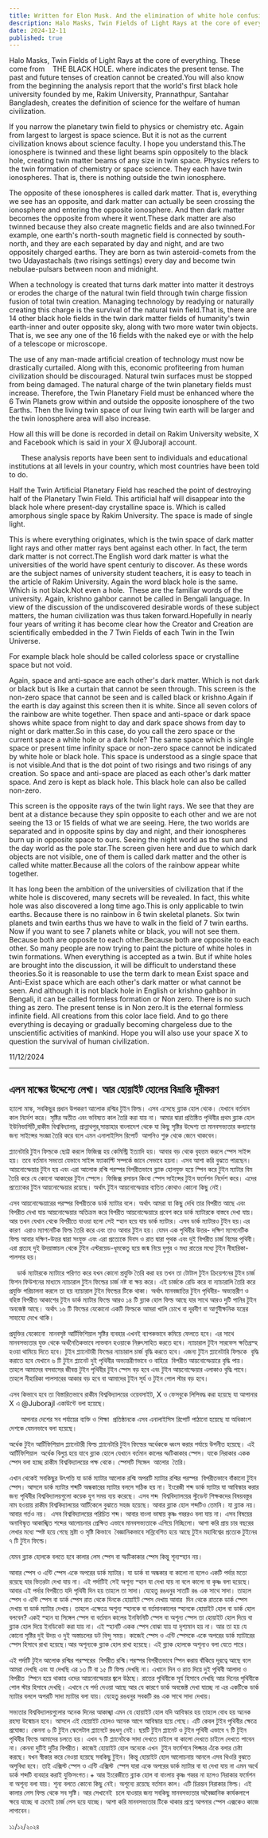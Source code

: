 ```yaml
---
title: Written for Elon Musk. And the elimination of white hole confusion
description: Halo Masks, Twin Fields of Light Rays at the core of everything. These come from    THE BLACK HOLE. where indicates the present tense. The past and future tenses of creation cannot be created.You will also know from the beginning the analysis report that the world's first black hole university founded by me, Rakim University, Prannathpur, Santahar Bangladesh, creates the definition of science for the welfare of human civilization.
date: 2024-12-11
published: true
---
```


Halo Masks, Twin Fields of Light Rays at the core of everything. These come from    THE BLACK HOLE. where indicates the present tense. The past and future tenses of creation cannot be created.You will also know from the beginning the analysis report that the world's first black hole university founded by me, Rakim University, Prannathpur, Santahar Bangladesh, creates the definition of science for the welfare of human civilization.

If you narrow the planetary twin field to physics or chemistry etc. Again from largest to largest is space science. But it is not as the current civilization knows about science faculty. I hope you understand this.The ionosphere is twinned and these light beams spin oppositely to the black hole, creating twin matter beams of any size in twin space. Physics refers to the twin formation of chemistry or space science. They each have twin ionospheres. That is, there is nothing outside the twin ionosphere.

The opposite of these ionospheres is called dark matter. That is, everything we see has an opposite, and dark matter can actually be seen crossing the ionosphere and entering the opposite ionosphere. And then dark matter becomes the opposite from where it went.These dark matter are also twinned because they also create magnetic fields and are also twinned.For example, one earth's north-south magnetic field is connected by south-north, and they are each separated by day and night, and are two oppositely charged earths. They are born as twin asteroid-comets from the two Udayastachals (two risings settings) every day and become twin nebulae-pulsars between noon and midnight.

When a technology is created that turns dark matter into matter it destroys or erodes the charge of the natural twin field through twin charge fission fusion of total twin creation. Managing technology by readying or naturally creating this charge is the survival of the natural twin field.That is, there are 14 other black hole fields in the twin dark matter fields of humanity's twin earth-inner and outer opposite sky, along with two more water twin objects. That is, we see any one of the 16 fields with the naked eye or with the help of a telescope or microscope.

The use of any man-made artificial creation of technology must now be drastically curtailed. Along with this, economic profiteering from human civilization should be discouraged. Natural twin surfaces must be stopped from being damaged. The natural charge of the twin planetary fields must increase.
Therefore, the Twin Planetary Field must be enhanced where the 6 Twin Planets grow within and outside the opposite ionosphere of the two Earths. Then the living twin space of our living twin earth will be larger and the twin ionosphere area will also increase.

How all this will be done is recorded in detail on Rakim University website, X and Facebook which is said in your X @JuborajI account.

      These analysis reports have been sent to individuals and educational institutions at all levels in your country, which most countries have been told to do.

Half the Twin Artificial Planetary Field has reached the point of destroying half of the Planetary Twin Field. This artificial half will disappear into the black hole where present-day crystalline space is. Which is called amorphous single space by Rakim University. The space is made of single light.

This is where everything originates, which is the twin space of dark matter light rays and other matter rays bent against each other. In fact, the term dark matter is not correct.The English word dark matter is what the universities of the world have spent centuriy to discover. As these words are the subject names of university student teachers, it is easy to teach in the article of Rakim University. Again the word black hole is the same. Which is not black.Not even a hole.  These are the familiar words of the university. Again, krishno gahbor cannot be called in Bengali language. In view of the discussion of the undiscovered desirable words of these subject matters, the human civilization was thus taken forward.Hopefully in nearly four years of writing it has become clear how the Creator and Creation are scientifically embedded in the 7 Twin Fields of each Twin in the Twin Universe. 

For example black hole should be called colorless space or crystalline space but not void.

Again, space and anti-space are each other's dark matter. Which is not dark or black but is like a curtain that cannot be seen through. This screen is the non-zero space that cannot be seen and is called black or krishno.Again if the earth is day against this screen then it is white. Since all seven colors of the rainbow are white together. Then space and anti-space or dark space shows white space from night to day and dark space shows from day to night or dark matter.So in this case, do you call the zero space or the current space a white hole or a dark hole? The same space which is single space or present time infinity space or non-zero space cannot be indicated by white hole or black hole. This space is understood as a single space that is not visible.And that is the dot point of two risings and two risings of any creation. So space and anti-space are placed as each other's dark matter space. And zero is kept as black hole. This black hole can also be called non-zero.

This screen is the opposite rays of the twin light rays. We see that they are bent at a distance because they spin opposite to each other and we are not seeing the 13 or 15 fields of what we are seeing.
Here, the two worlds are separated and in opposite spins by day and night, and their ionospheres burn up in opposite space to ours. Seeing the night world as the sun and the day world as the pole star.The screen given here and due to which dark objects are not visible, one of them is called dark matter and the other is called white matter.Because all the colors of the rainbow appear white together. 

It has long been the ambition of the universities of civilization that if the white hole is discovered, many secrets will be revealed. In fact, this white hole was also discovered a long time ago.This is only applicable to twin earths. Because there is no rainbow in 6 twin skeletal planets. Six twin planets and twin earths thus we have to walk in the field of 7 twin earths. Now if you want to see 7 planets white or black, you will not see them. Because both are opposite to each other.Because both are opposite to each other. So many people are now trying to paint the picture of white holes in twin formations. When everything is accepted as a twin. But if white holes are brought into the discussion, it will be difficult to understand these theories.So it is reasonable to use the term dark to mean Exist space and Anti-Exist space which are each other's dark matter or what cannot be seen. And although it is not black hole in English or krishno gahbor in Bengali, it can be called formless formation or Non zero. There is no such thing as zero. The present tense is in Non zero.It is the eternal formless infinite field. All creations from this color lace field. And to go there everything is decaying or gradually becoming chargeless due to the unscientific activities of mankind. Hope you will also use your space X to question the survival of human civilization.

11/12/2024

---

## এলন মাস্কের উদ্দেশ‍্যে লেখা। আর হোয়াইট হোলের বিভ্রান্তি দূরীকরণ

হ‍্যালো মাস্ক, সবকিছুর প্রধান উপকরণ আলোক রশ্মির টুইন ফিল্ড। এসব এসেছে ব্ল‍্যাক হোল থেকে। যেখানে বর্তমান কাল নির্দেশ করে। সৃষ্টির অতীত এবং ভবিষ‍্যত কাল তৈরি করা যায় না। আমার দ্বারা প্রতিষ্ঠিত পৃথিবীর প্রথম ব্ল‍্যাক হোল ইউনিভার্সিটি,রাকীম বিশ্ববিদ্যালয়, প্রান্নাথপুর,সান্তাহার বাংলাদেশ থেকে যা কিছু সৃষ্টির উদ্দেশ‍্য তা মানবসভ‍্যতার কল‍্যাণের জন‍্য সাইন্সের সংজ্ঞা তৈরি করে বলে এমন এনালাইসিস রিপোর্ট  আপনিও শুরু থেকে জেনে থাকবেন। 

প্ল‍্যানেটারি টুইন ফিল্ডকে ছোট্ট করলে ফিজিক্স হয় কেমিস্ট্রি ইত‍্যাদি হয়। আবার বড় থেকে বৃহত্তম করলে স্পেস সাইন্স হয়। তবে বর্তমান সভ‍্যতা যেভাবে সাইন্স ফ‍্যাকাল্টি সম্পর্কে জানে সেভাবে হয়না। এসব আশা করি বুঝতে পারছেন। আয়নোস্ফেয়ার টুইন হয় এবং এরা আলোক রশ্মি পরস্পর বিপরীতভাবে ব্ল‍্যাক হোলযুক্ত হয়ে স্পিন করে টুইন ম‍্যাটার বিম তৈরি করে যে কোনো আকারের টুইন স্পেসে। ফিজিক্স রসায়ন কিংবা স্পেস সাইন্সের টুইন ফর্মেশন নির্দেশ করে। এদের প্রত‍্যেকের টুইন আয়নোস্ফেয়ার রয়েছে। অর্থাৎ টুইন আয়নোস্ফেয়ার ব‍্যতিত কোথাও কোনো কিছু নেই।  

এসব আয়নোস্ফেয়ারের পরস্পর বিপরীতকে ডার্ক ম‍্যাটার বলে। অর্থাৎ আমরা যা কিছু দেখি তার বিপরীত আছে এবং বিপরীত দেখা যায় আয়নোস্ফেয়ার অতিক্রম করে বিপরীত আয়নোস্ফেয়ারে প্রবেশ করে ডার্ক ম‍্যাটারকে বাস্তবে দেখা যায়। আর তখন যেখান থেকে বিপরীতে যাওয়া হলো সেই স্হান হয়ে যায় ডার্ক ম‍্যাটার। এসব ডার্ক ম‍্যাটারও টুইন হয়।এর কারণ  এরাও ম‍্যাগনেটিক ফিল্ড তৈরি করে এবং তাও আবার টুইন হয়। যেমন এক পৃথিবীর উত্তর- দক্ষিণ ম‍্যাগনেটিক ফিল্ড আবার দক্ষিণ-উত্তর দ্বারা সংযুক্ত এবং এরা প্রত‍্যেকে দিবস ও রাত দ্বারা পৃথক এবং দুই বিপরীত চার্জ বিমের পৃথিবী। এরা প্রত‍্যহ দুই উদয়াস্তাচল থেকে টুইন এস্টরয়েড-ধূমকেতু হয়ে জন্ম নিয়ে দুপুর ও মধ‍্য রাতের মধ‍্যে টুইন নীহারিকা- পালসার হয়।

    ডার্ক ম‍্যাটারকে ম‍্যাটারে পরিণত করে যখন কোনো প্রযুক্তি তৈরি করা হয় তখন তা টোটাল টুইন ক্রিয়েশনের টুইন চার্জ ফিশন ফিউশনের মাধ‍্যমে ন‍্যাচারাল টুইন ফিল্ডের চার্জ নষ্ট বা ক্ষয় করে। এই চার্জকে রেডি করে বা ন‍্যাচারালি তৈরি করে প্রযুক্তি পরিচালনা করলে তা হয় ন‍্যাচারাল টুইন ফিল্ডের টিকে থাকা। অর্থাৎ মানবজাতির টুইন পৃথিবীর- অভ‍্যন্তরীণ ও বহিস্ত বিপরীত আকাশের টুইন ডার্ক ম‍্যাটার ফিল্ডে আরও ১৪ টি ব্ল‍্যাক হোল ফিল্ড আছে যার সাথে আরও দুটি পানির টুইন অবজেক্ট আছে। অর্থাৎ ১৬ টি ফিল্ডের যেকোনো একটি ফিল্ডকে আমরা খালি চোখে বা দূরবীণ বা আণুবীক্ষনিক যন্ত্রের সাহায‍্যে দেখে থাকি। 

প্রযুক্তির যেকোনো  মানবসৃষ্ট আর্টিফিশিয়াল সৃষ্টির ব‍্যবহার এখনই ব‍্যাপকভাবে কমিয়ে ফেলতে হবে। এর সাথে মানবসভ‍্যতার যুক্ত থেকে অর্থনৈতিকভাবে লাভবান হওয়াকে নিরুৎসাহিত করতে হবে। ন‍্যাচারাল টুইন সারফেস ক্ষতিগ্রস্হ হওয়া থামিয়ে দিতে হবে। টুইন প্ল‍্যানেটারী ফিল্ডের ন‍্যাচারাল চার্জ বৃদ্ধি করতে হবে। এজন‍্য টুইন প্ল‍্যানেটারি ফিল্ডকে  বৃদ্ধি করাতে হবে যেখানে ৬ টি টুইন প্ল‍্যানেট দুই পৃথিবীর অভ‍্যন্তরীণভাবে ও বাহিরে  বিপরীত আয়নোস্ফেয়ারে বৃদ্ধি পায়। তাহলে আমাদের বসবাসের জীবন্ত টুইন পৃথিবীর টুইন স্পেস বড় হবে এবং টুইন আয়নোস্ফেয়ার এলাকাও বৃদ্ধি পাবে। তাহলে নীহারিকা পালসারের আকার বড় হবে বা আমাদের টুইন সূর্য ও টুইন পোল স্টার বড় হবে।    

এসব কিভাবে হবে তা বিস্তারিতভাবে রাকীম বিশ্ববিদ্যালয়ের ওয়েবসাইট, X ও ফেসবুকে লিপিবদ্ধ করা হয়েছে যা আপানার X এ @JuborajI একাউন্টে বলা হয়েছে।

      আপনার দেশের সব পর্যায়ের ব‍্যক্তি ও শিক্ষা  প্রতিষ্ঠানকে এসব এনালাইসিস রিপোর্ট পাঠানো হয়েছে যা অধিকাংশ দেশকে যেমনভাবে বলা হয়েছে। 

অর্ধেক টুইন আর্টিফিশিয়াল প্ল‍্যানেটারী ফিল্ড প্ল‍্যানেটারি টুইন ফিল্ডের অর্ধেককে ধ্বংস করার পর্যায়ে উপনীত হয়েছে। এই আর্টিফিশিয়াল  অর্ধেক বিলুপ্ত হয়ে যাবে ব্ল‍্যাক হোলে যেখানে বর্তমান কালের স্ফটিকাকার স্পেস। যাকে নিরাকার একক স্পেস বলা হচ্ছে রাকীম বিশ্ববিদ্যালয়ের পক্ষ থেকে। স্পেসটি সিঙ্গেল  আলোর  তৈরি।

এখান থেকেই সবকিছুর উৎপত্তি যা ডার্ক ম‍্যাটার আলোক রশ্মি অপরটি ম‍্যাটার রশ্মির পরস্পর  বিপরীতভাবে বাঁকানো টুইন স্পেস। আসলে ডার্ক ম‍্যাটার শব্দটি অন্ধকারের ম‍্যাটার বললে সঠিক হয় না। ইংরেজী শব্দ ডার্ক ম‍্যাটার যা আবিস্কার করার জন‍্য পৃথিবীর বিশ্ববিদ্যালয়গুলো কয়েক যুগ সময় ব‍্যয় করেছে। এসব শব্দ  বিশ্ববিদ্যালয়ের স্টুডেন্ট শিক্ষকদের বিষয়বস্তুর নাম হওয়ায় রাকীম বিশ্ববিদ্যালয়ের আর্টিকেলে বুঝাতে সহজ হয়েছে। আবার ব্ল‍্যাক হোল শব্দটিও তেমনি। যা ব্ল‍্যাক নয়। আবার গর্তও নয়।  এসব বিশ্ববিদ্যালয়ের পরিচিত শব্দ। আবার বাংলা ভাষায় কৃষ্ণ গহ্বরও বলা যায় না। এসব বিষয়ের অনাবিস্কৃত আকাঙ্খিত শব্দের আলোচনার প্রেক্ষিত এভাবে মানবসভ‍্যতাকে এগিয়ে নিচ্ছিলো। আশা করি প্রায় চার বছরের লেখার মধ‍্যে স্পষ্ট হয়ে গেছে স্রষ্টা ও সৃষ্টি কিভাবে  বৈজ্ঞানিকভাবে সন্নিবেশিত হয়ে আছে টুইন মহাবিশ্বের প্রত‍্যেক টুইনের ৭ টি টুইন ফিল্ডে। 

যেমন ব্ল‍্যাক হোলকে বলতে হবে কালার লেস স্পেস বা স্ফটিকাকার স্পেস কিন্তু শূন‍্যস্হান নয়। 

আবার স্পেস ও এন্টি স্পেস একে অপরের ডার্ক ম‍্যাটার। যা ডার্ক বা অন্ধকার বা কালো না হলেও একটি পর্দার মতো রয়েছে যার ভিতরটা দেখা যায় না। এই পর্দাটিই সেই অশূন‍্য স্হান যা দেখা যায় না বলে কালো বা কৃষ্ণ বলা হয়েছে। আবার এই পর্দার বিপরীতে যদি পৃথিবী দিন হয় তাহলে তা সাদা। যেহেতু রঙধনুর সাতটি রঙ এক সাথে সাদা। তাহলে স্পেস ও এন্টি স্পেস বা ডার্ক স্পেস রাত থেকে দিনকে হোয়াইট স্পেস দেখায় আবার  দিন থেকে রাতকে ডার্ক স্পেস দেখায় বা ডার্ক ম‍্যাটার দেখায়। তাহলে এক্ষেত্রে অশূন‍্য স্হানকে বা বর্তমানকালের স্হানকে হোয়াইট হোল বা ডার্ক হোল বলবেন? একই স্হান যা সিঙ্গেল স্পেস বা বর্তমান কালের ইনফিনিটি স্পেস বা অশূন‍্য স্পেস তা হোয়াইট হোল দিয়ে বা ব্ল‍্যাক হোল দিয়ে ইনডিকেট করা যায় না। এই স্হানটি একক স্পেস বোঝা যায় যা দৃশ‍্যমান হয় না। আর তা হয় যে কোনো সৃষ্টির দুই উদয় ও দুই অস্তাচলের ডট বিন্দু সময়। কাজেই স্পেস ও এন্টি স্পেসকে একে অপরের ডার্ক ম‍্যাটারের স্পেস হিসাবে রাখা হয়েছে।আর অশূন‍্যকে ব্ল‍্যাক হোল রাখা হয়েছে। এই ব্ল‍্যাক হোলকে অশূন‍্যও বলা যেতে পারে। 

এই পর্দাটি টুইন আলোক রশ্মির পরস্পরের  বিপরীত রশ্মি।পরস্পর বিপরীতভাবে স্পিন করায় বাঁকিয়ে দূরত্বে আছে বলে আমরা দেখছি এবং যা দেখছি এর ১৩ টি বা ১৫ টি ফিল্ড দেখছি না। এখানে দিন ও রাত দিয়ে দুই পৃথিবী আলাদা ও বিপরীত  স্পিনে হয়ে থাকায় ওদের আয়নোস্ফেয়ার জ্বলে উঠছে। রাতের পৃথিবীকে সূর্য হিসাবে দেখছি আর দিনের পৃথিবীকে পোল স্টার হিসাবে দেখছি। এখানে যে পর্দা দেওয়া আছে আর যে কারণে ডার্ক অবজেক্ট দেখা যাচ্ছে না এর একটিকে ডার্ক ম‍্যাটার বললে অপরটি সাদা ম‍্যাটার বলা যায়। যেহেতু রঙধনুর সবকটি রঙ এক সাথে সাদা দেখায়। 

সভ‍্যতার বিশ্ববিদ্যালয়গুলোর অনেক দিনের আকাঙ্খা এমন যে হোয়াইট হোল যদি আবিস্কার হয় তাহলে বোধ হয় অনেক রহস‍্য উন্মোচন হবে। আসলে এই হোয়াইট হোলও অনেক আগে আবিস্কার হয়ে গেছে। এটি কেবল টুইন পৃথিবীর ক্ষেত্রে প্রযোজ‍্য। কেননা ৬ টি টুইন স্কেলেটাল প্ল‍্যানেটে রঙধনু নেই। ছয়টি টুইন প্ল‍্যানেট ও টুইন পৃথিবী এভাবে ৭ টি টুইন পৃথিবীর ফিল্ডে আমাদের চলতে হয়। এখন ৭ টি প্ল‍্যানেটকে সাদা দেখতে চাইলে বা কালো দেখতে চাইলে দেখতে পাবেন না। কেননা দুটিই দুটির বিপরীত। কাজেই হোয়াইট হোল অনেকে এখন  টুইন ফর্মেশনে পিক্চার এঁকে বলার চেষ্টা করছে। যখন স্বীকার করে নেওয়া হয়েছে সবকিছু টুইন। কিন্তু হোয়াইট হোল আলোচনায় আনলে এসব থিওরি বুঝতে অসুবিধা হবে। তাই এক্সিস্ট স্পেস ও এন্টি এক্সিস্ট  স্পেস যারা একে অপরের ডার্ক ম‍্যাটার বা যা দেখা যায় না এমন অর্থে ডার্ক শব্দটি ব‍্যবহার করাই যুক্তিসংগত।+ আর ইংরেজীতে ব্ল‍্যাক হোল বা বাংলায় কৃষ্ণ গহ্বর না হলেও নিরাকার ফর্মেশন বা অশূন‍্য বলা যায়। শূন‍্য বলতে কোনো কিছু নেই। অশূন‍্যে রয়েছে বর্তমান কাল। এটি চিরন্তন নিরাকার ফিল্ড। এই কালার লেস ফিল্ড থেকে সব সৃষ্টি। আর সেখানেই  চলে যাওয়ার জন‍্য সবকিছু মানবসভ‍্যতার অবৈজ্ঞানিক কার্যকলাপে ক্ষয়ে যাচ্ছে বা ক্রমেই চার্জ লেস হয়ে যাচ্ছে। আশা করি মানবসভ‍্যতার টিকে থাকার প্রশ্নে আপনার স্পেস এক্সকেও কাজে লাগাবেন।

১১/১২/২০২৪
